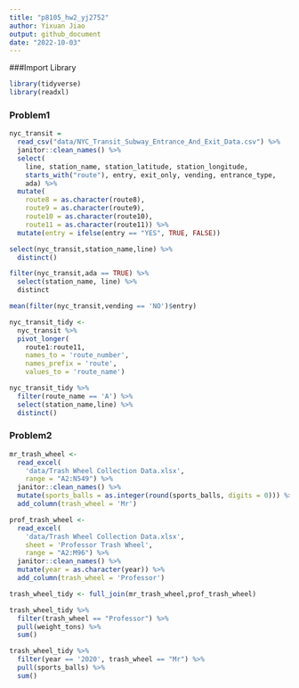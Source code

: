 ```yaml
---
title: "p8105_hw2_yj2752"
author: Yixuan Jiao
output: github_document
date: "2022-10-03"
---
```


###Import Library

```r
library(tidyverse)
library(readxl)
```


### Problem1

```r
nyc_transit = 
  read_csv("data/NYC_Transit_Subway_Entrance_And_Exit_Data.csv") %>%
  janitor::clean_names() %>%
  select(
    line, station_name, station_latitude, station_longitude, 
    starts_with("route"), entry, exit_only, vending, entrance_type, 
    ada) %>% 
  mutate(
    route8 = as.character(route8),
    route9 = as.character(route9),
    route10 = as.character(route10),
    route11 = as.character(route11)) %>%
  mutate(entry = ifelse(entry == "YES", TRUE, FALSE))
```

```r
select(nyc_transit,station_name,line) %>%
  distinct()
```

```r
filter(nyc_transit,ada == TRUE) %>% 
  select(station_name, line) %>% 
  distinct
```

```r
mean(filter(nyc_transit,vending == 'NO')$entry)
```

```r
nyc_transit_tidy <-
  nyc_transit %>%
  pivot_longer(
    route1:route11,
    names_to = 'route_number',
    names_prefix = 'route',
    values_to = 'route_name')
```

```r
nyc_transit_tidy %>%
  filter(route_name == 'A') %>%
  select(station_name,line) %>%
  distinct()
```


### Problem2

```r
mr_trash_wheel <- 
  read_excel(
    'data/Trash Wheel Collection Data.xlsx',
    range = "A2:N549") %>%
  janitor::clean_names() %>%
  mutate(sports_balls = as.integer(round(sports_balls, digits = 0))) %>%
  add_column(trash_wheel = 'Mr')
```

```r
prof_trash_wheel <-
  read_excel(
    'data/Trash Wheel Collection Data.xlsx',
    sheet = 'Professor Trash Wheel',
    range = "A2:M96") %>%
  janitor::clean_names() %>%
  mutate(year = as.character(year)) %>%
  add_column(trash_wheel = 'Professor')
```

```r
trash_wheel_tidy <- full_join(mr_trash_wheel,prof_trash_wheel)
```

```r
trash_wheel_tidy %>%
  filter(trash_wheel == "Professor") %>%
  pull(weight_tons) %>%
  sum()

trash_wheel_tidy %>%
  filter(year == '2020', trash_wheel == "Mr") %>%
  pull(sports_balls) %>%
  sum()
```


